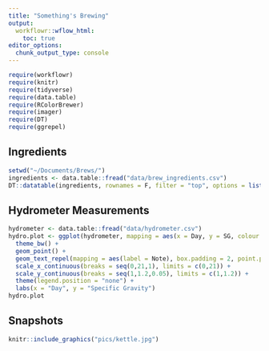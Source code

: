 ```yaml
---
title: "Something's Brewing"
output:
  workflowr::wflow_html:
    toc: true
editor_options:
  chunk_output_type: console
---
```


```r
require(workflowr)
require(knitr)
require(tidyverse)
require(data.table)
require(RColorBrewer)
require(imager)
require(DT)
require(ggrepel)
```

## Ingredients
```r
setwd("~/Documents/Brews/")
ingredients <- data.table::fread("data/brew_ingredients.csv")
DT::datatable(ingredients, rownames = F, filter = "top", options = list(pageLength = 10))
```

## Hydrometer Measurements
```r
hydrometer <- data.table::fread("data/hydrometer.csv")
hydro.plot <- ggplot(hydrometer, mapping = aes(x = Day, y = SG, colour = Batch, label = Note)) + 
  theme_bw() +
  geom_point() +
  geom_text_repel(mapping = aes(label = Note), box.padding = 2, point.padding = 0.1) + 
  scale_x_continuous(breaks = seq(0,21,1), limits = c(0,21)) + 
  scale_y_continuous(breaks = seq(1,1.2,0.05), limits = c(1,1.2)) + 
  theme(legend.position = "none") + 
  labs(x = "Day", y = "Specific Gravity")
hydro.plot
```

## Snapshots
```r
knitr::include_graphics("pics/kettle.jpg")
```
